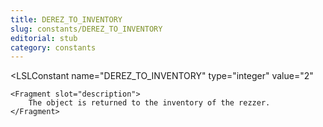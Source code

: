 ```yaml
---
title: DEREZ_TO_INVENTORY
slug: constants/DEREZ_TO_INVENTORY
editorial: stub
category: constants
---
```


<LSLConstant
	name="DEREZ_TO_INVENTORY"
	type="integer"
	value="2"
>
	<Fragment slot="description">
		The object is returned to the inventory of the rezzer.
	</Fragment>
</LSLConstant>
